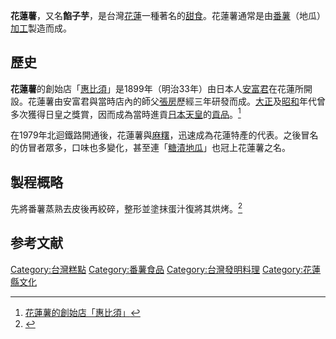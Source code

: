 '''花蓮薯'''，又名'''餡子芋'''，是台灣[[花蓮縣|花蓮]]一種著名的[[甜食|甜食]]。花蓮薯通常是由[[番薯|番薯]]（地瓜）[[加工食品|加工]]製造而成。

==歷史==
'''花蓮薯'''的創始店「[[惠比須|惠比須]]」是1899年（明治33年）由日本人[[安富君|安富君]]在花蓮所開設。花蓮薯由安富君與當時店內的師父[[張房|張房]]歷經三年研發而成。[[大正|大正]]及[[昭和|昭和]]年代曾多次獲得日皇之獎賞，因而成為當時進貢[[日本天皇|日本天皇]]的[[貢品|貢品]]。<ref>[http://www.ebisu.com.tw/about1.html 花蓮薯的創始店「惠比須」] </ref>

在1979年北迴鐵路開通後，花蓮薯與[[麻糬|麻糬]]，迅速成為花蓮特產的代表。之後冒名的仿冒者眾多，口味也多變化，甚至連「[[糖漬地瓜|糖漬地瓜]]」也冠上花蓮薯之名。

== 製程概略 ==
先將番薯蒸熟去皮後再絞碎，整形並塗抹蛋汁復將其烘烤。<ref>{{Cite news|url=http://www.ebisu.com.tw/history.html|title=花蓮名產 - 百年老店 - 花蓮薯創始店 - 惠比須餅舖}}</ref>

==参考文献==
{{Reflist}}

[[Category:台灣糕點|Category:台灣糕點]]
[[Category:番薯食品|Category:番薯食品]]
[[Category:台灣發明料理|Category:台灣發明料理]]
[[Category:花蓮縣文化|Category:花蓮縣文化]]
{{Dessert-stub}}
